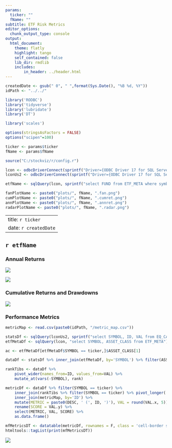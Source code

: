 ```yaml
---
params:
  ticker: ""
  fName: ""
subtitle: ETF Risk Metrics
editor_options:
  chunk_output_type: console
output: 
  html_document:
    theme: flatly
    highlight: tango
    self_contained: false
    lib_dir: rmdlib
    includes:
        in_header: ../header.html
---
```


```r
createdDate <- gsub(" 0", " ",format(Sys.Date(), "%B %d, %Y"))
idPath <- "../../"

library('RODBC')
library('tidyverse')
library('lubridate')
library('DT')

library('scales')

options(stringsAsFactors = FALSE)
options("scipen"=100)

ticker <- params$ticker
fName <- params$fName

source("C:/stockviz/r/config.r")

lcon <- odbcDriverConnect(sprintf("Driver={ODBC Driver 17 for SQL Server};Server=%s;Database=%s;Uid=%s;Pwd=%s;", ldbserver, ldbname, ldbuser, ldbpassword), case = "nochange", believeNRows = TRUE)
lconUs2 <- odbcDriverConnect(sprintf("Driver={ODBC Driver 17 for SQL Server};Server=%s;Database=%s;Uid=%s;Pwd=%s;", ldbserver, "StockVizUs2", ldbuser, ldbpassword), case = "nochange", believeNRows = TRUE)

etfName <- sqlQuery(lcon, sprintf("select FUND from ETF_META where symbol='%s'", ticker))[[1]]

fanPlotName <- paste0("plots/", fName, ".fan.png")
cumPlotName <- paste0("plots/", fName, ".cumret.png")
annPlotName <- paste0("plots/", fName, ".annret.png")
radarPlotName <- paste0("plots/", fName, ".radar.png")

```

---
title: `r ticker`
date: `r createdDate`
---

## `r etfName`

### Annual Returns

![](`r fanPlotName`)

![](`r annPlotName`)

### Cumulative Returns and Drawdowns

![](`r cumPlotName`)

### Performance Metrics

```r
metricMap <- read.csv(paste0(idPath, "/metric_map.csv"))

statsDf <- sqlQuery(lconUs2, sprintf("select SYMBOL, ID, VAL from EQ_CAPM where time_stamp = '%s'", spyMaxDt)) 
etfMetaDf <- sqlQuery(lcon, "select SYMBOL, ASSET_CLASS from ETF_META")

ac <- etfMetaDf[etfMetaDf$SYMBOL == ticker,]$ASSET_CLASS[1]

dataDf <- statsDf %>% inner_join(etfMetaDf, by='SYMBOL') %>% filter(ASSET_CLASS == ac) %>% select(SYMBOL, ID, VAL)

rankTibs <- dataDf %>% 
	pivot_wider(names_from=ID, values_from=VAL) %>% 
	mutate_at(vars(-SYMBOL), rank) 

metricDf <- dataDf %>% filter(SYMBOL == ticker) %>%
	inner_join(rankTibs %>% filter(SYMBOL == ticker) %>% pivot_longer(!SYMBOL, names_to='ID', values_to='VAL') %>% select(ID, VAL), by='ID') %>%
	inner_join(metricMap, by='ID') %>%
	mutate(METRIC = paste0(DESC, ' (', ID, ')'), VAL = round(VAL.x, 5)) %>%
	rename(SCORE = VAL.y) %>%
	select(METRIC, VAL, SCORE) %>%
	as.data.frame()

mfMetricsDT <- datatable(metricDf, rownames = F, class = 'cell-border stripe', filter='none', colnames = c("", names(metricDf)[-1]), options = list(dom = 't', pageLength = 30, ordering=F))
htmltools::tagList(print(mfMetricsDT))

```

![](`r radarPlotName`)
